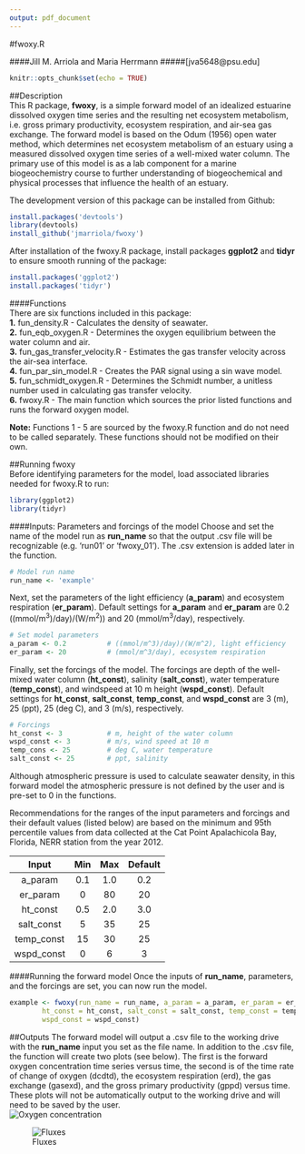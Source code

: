 ```yaml
---
output: pdf_document
---
```

#fwoxy.R

####Jill M. Arriola and Maria Herrmann
#####[jva5648@psu.edu]
```r
knitr::opts_chunk$set(echo = TRUE)
```
##Description  
This R package, **fwoxy**, is a simple forward model of an idealized estuarine dissolved oxygen time series and the resulting net ecosystem metabolism, i.e. gross primary productivity, ecosystem respiration, and air-sea gas exchange. The forward model is based on the Odum (1956) open water method, which determines net ecosystem metabolism of an estuary using a measured dissolved oxygen time series of a well-mixed water column. The primary use of this model is as a lab component for a marine biogeochemistry course to further understanding of biogeochemical and physical processes that influence the health of an estuary.  


The development version of this package can be installed from Github:

```r
install.packages('devtools')
library(devtools)
install_github('jmarriola/fwoxy')
```

After installation of the fwoxy.R package, install packages **ggplot2** and **tidyr** to ensure smooth running of the package:
```r
install.packages('ggplot2')
install.packages('tidyr')
```

####Functions  
There are six functions included in this package:  
**1.** fun_density.R -  Calculates the density of seawater.   
**2.** fun_eqb_oxygen.R -  Determines the oxygen equilibrium between the water column and air.   
**3.** fun_gas_transfer_velocity.R -  Estimates the gas transfer velocity across the air-sea interface.  
**4.** fun_par_sin_model.R -  Creates the PAR signal using a sin wave model.  
**5.** fun_schmidt_oxygen.R -  Determines the Schmidt number, a unitless number used in calculating gas transfer velocity.   
**6.** fwoxy.R - The main function which sources the prior listed functions and runs the forward oxygen model.    

**Note:** Functions 1 - 5 are sourced by the fwoxy.R function and do not need to be called separately. These functions should not be modified on their own.

##Running fwoxy  
Before identifying parameters for the model, load associated libraries needed for fwoxy.R to run:
```r
library(ggplot2)
library(tidyr)
```

####Inputs: Parameters and forcings of the model
Choose and set the name of the model run as **run_name** so that the output .csv file will be recognizable (e.g. 'run01' or 'fwoxy_01'). The .csv extension is added later in the function.    
```r
# Model run name
run_name <- 'example'
```

Next, set the parameters of the light efficiency (**a_param**) and ecosystem respiration (**er_param**). Default settings for **a_param** and **er_param** are 0.2 ((mmol/m^3^)/day)/(W/m^2^)) and 20 (mmol/m^3^/day), respectively.  
```r
# Set model parameters
a_param <- 0.2          # ((mmol/m^3)/day)/(W/m^2), light efficiency
er_param <- 20          # (mmol/m^3/day), ecosystem respiration

```

Finally, set the forcings of the model. The forcings are depth of the well-mixed water column (**ht_const**), salinity (**salt_const**), water temperature (**temp_const**), and windspeed at 10 m height (**wspd_const**). Default settings for **ht_const**, **salt_const**, **temp_const**, and **wspd_const** are 3 (m), 25 (ppt), 25 (deg C), and 3 (m/s), respectively.
```r
# Forcings
ht_const <- 3           # m, height of the water column
wspd_const <- 3         # m/s, wind speed at 10 m
temp_cons <- 25         # deg C, water temperature
salt_const <- 25        # ppt, salinity
```
Although atmospheric pressure is used to calculate seawater density, in this forward model the atmospheric pressure is not defined by the user and is pre-set to 0 in the functions.  

Recommendations for the ranges of the input parameters and forcings and their default values (listed below) are based on the minimum and 95th percentile values from data collected at the Cat Point Apalachicola Bay, Florida, NERR station from the year 2012.  

|Input|Min|Max|Default|
|:---:|:---:|:---:|:---:|
|a_param|0.1|1.0|0.2|
|er_param|0|80|20|
|ht_const|0.5|2.0|3.0|
|salt_const|5|35|25|
|temp_const|15|30|25|
|wspd_const|0|6|3|

####Running the forward model
Once the inputs of **run_name**, parameters, and the forcings are set, you can now run the model. 
```r
example <- fwoxy(run_name = run_name, a_param = a_param, er_param = er_param,
        ht_const = ht_const, salt_const = salt_const, temp_const = temp_const,
        wspd_const = wspd_const)
```

##Outputs
The forward model will output a .csv file to the working drive with the **run_name** input you set as the file name. In addition to the .csv file, the function will create two plots (see below). The first is the forward oxygen concentration time series versus time, the second is of the time rate of change of oxygen (dcdtd), the ecosystem respiration (erd), the gas exchange (gasexd), and the gross primary productivity (gppd) versus time. These plots will not be automatically output to the working drive and will need to be saved by the user.  
![Oxygen concentration](base_run_oxy.jpeg)  
  
![Fluxes](base_run_fluxes.jpeg)

